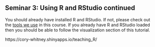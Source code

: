 ## Seminar 3: Using R and RStudio continued

You should already have installed R and RStudio. If not, please check out the [tools we use](#tools) in this course. If you already have R and RStudio loaded then you should be able to follow the visualization section of this tutorial. 

https://cory-whitney.shinyapps.io/teaching_R/

<!-- embed the wrangling / plotting youtube video -->